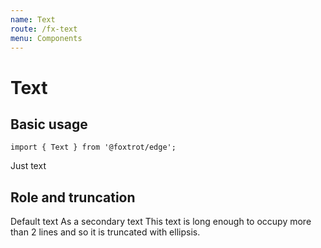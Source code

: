 ```yaml
---
name: Text
route: /fx-text
menu: Components
---
```




# Text

## Basic usage

```tsx
import { Text } from '@foxtrot/edge';
```

<Playground>
  <Text>Just text</Text>
</Playground>

## Role and truncation

<Playground>
  <Stack>
    <Text>Default text</Text>
    <Text role="secondary">As a secondary text</Text>
    <Text style={{ width: '300px' }} maxLines={1}>
      This text is long enough to occupy more than 2 lines and so it is truncated with ellipsis.
    </Text>
  </Stack>
</Playground>
